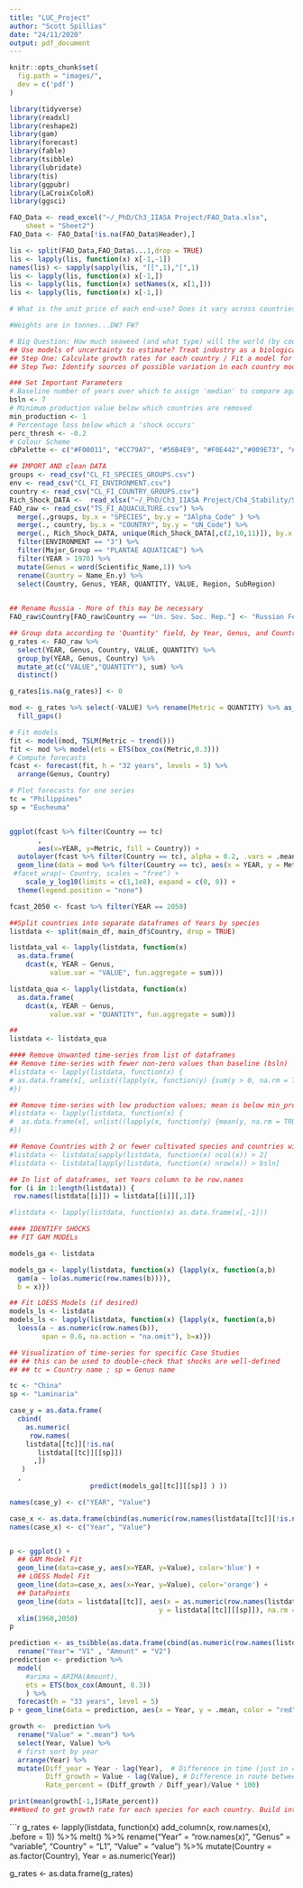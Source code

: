 ```yaml
---
title: "LUC_Project"
author: "Scott Spillias"
date: "24/11/2020"
output: pdf_document
---
```


```r
knitr::opts_chunk$set(
  fig.path = "images/",
  dev = c('pdf')
)
```

```r
library(tidyverse)
library(readxl)
library(reshape2)
library(gam)
library(forecast)
library(fable)
library(tsibble)
library(lubridate)
library(tis)
library(ggpubr)
library(LaCroixColoR)
library(ggsci)
```


```r

FAO_Data <- read_excel("~/_PhD/Ch3_IIASA Project/FAO_Data.xlsx", 
    sheet = "Sheet2")
FAO_Data <- FAO_Data[!is.na(FAO_Data$Header),]

```

```r
lis <- split(FAO_Data,FAO_Data$...1,drop = TRUE)
lis <- lapply(lis, function(x) x[-1,-1])
names(lis) <- sapply(sapply(lis, "[[",1),"[",1)
lis <- lapply(lis, function(x) x[-1,])
lis <- lapply(lis, function(x) setNames(x, x[1,]))
lis <- lapply(lis, function(x) x[-1,])

```

```r
# What is the unit price of each end-use? Does it vary across countries? Is this already in the report?

#Weights are in tonnes...DW? FW?

# Big Question: How much seaweed (and what type) will the world (by country) produce in 2050?
## Use models of uncertainty to estimate? Treat industry as a biological species. Examine growth rates in the context of resources need for growth and survival. 
## Step One: Calculate growth rates for each country / Fit a model for each country.
## Step Two: Identify sources of possible variation in each country model.
```


```r
### Set Important Parameters
# Baseline number of years over which to assign 'median' to compare against
bsln <- 7
# Minimum production value below which countries are removed 
min_production <- 1
# Percentage loss below which a 'shock occurs'
perc_thresh <- -0.2
# Colour Scheme
cbPalette <- c("#F00011", "#CC79A7", "#56B4E9", "#F0E442","#009E73", "#0072B2", "#E69F00","#D55E00")

```

```r
## IMPORT AND clean DATA
groups <- read_csv("CL_FI_SPECIES_GROUPS.csv")
env <- read_csv("CL_FI_ENVIRONMENT.csv")
country <- read_csv("CL_FI_COUNTRY_GROUPS.csv")
Rich_Shock_DATA <-  read_xlsx("~/_PhD/Ch3_IIASA Project/Ch4_Stability/Stability_Analysis_Rproject/FAO_MAIN/Rich_Shock_DATA.xlsx")
FAO_raw <- read_csv("TS_FI_AQUACULTURE.csv") %>% 
  merge(.,groups, by.x = "SPECIES", by.y = "3Alpha_Code" ) %>% 
  merge(., country, by.x = "COUNTRY", by.y = "UN_Code") %>% 
  merge(., Rich_Shock_DATA, unique(Rich_Shock_DATA[,c(2,10,11)]), by.x = "Name_En.y", by.y = "Country", all.x = TRUE) %>% 
  filter(ENVIRONMENT == "3") %>% 
  filter(Major_Group == "PLANTAE AQUATICAE") %>% 
  filter(YEAR > 1970) %>% 
  mutate(Genus = word(Scientific_Name,1)) %>% 
  rename(Country = Name_En.y) %>% 
  select(Country, Genus, YEAR, QUANTITY, VALUE, Region, SubRegion) 
           

## Rename Russia - More of this may be necessary
FAO_raw$Country[FAO_raw$Country == "Un. Sov. Soc. Rep."] <- "Russian Federation"
```

```r
## Group data according to 'Quantity' field, by Year, Genus, and Country
g_rates <- FAO_raw %>% 
  select(YEAR, Genus, Country, VALUE, QUANTITY) %>% 
  group_by(YEAR, Genus, Country) %>% 
  mutate_at(c("VALUE","QUANTITY"), sum) %>% 
  distinct()

g_rates[is.na(g_rates)] <- 0

mod <- g_rates %>% select(-VALUE) %>% rename(Metric = QUANTITY) %>% as_tsibble(index = YEAR, key = c("Genus", "Country")) %>% 
  fill_gaps()

```


```r
# Fit models
fit <- model(mod, TSLM(Metric ~ trend()))
fit <- mod %>% model(ets = ETS(box_cox(Metric,0.3)))
# Compute forecasts
fcast <- forecast(fit, h = "32 years", levels = 5) %>% 
  arrange(Genus, Country)
```


```r
# Plot forecasts for one series
tc = "Philippines"
sp = "Eucheuma"


ggplot(fcast %>% filter(Country == tc)
       ,
       aes(x=YEAR, y=Metric, fill = Country)) +
  autolayer(fcast %>% filter(Country == tc), alpha = 0.2, .vars = .mean) +
  geom_line(data = mod %>% filter(Country == tc), aes(x = YEAR, y = Metric, group = Genus)) +
 #facet_wrap(~ Country, scales = "free") + 
    scale_y_log10(limits = c(1,1e8), expand = c(0, 0)) +
  theme(legend.position = "none") 
```

```r
fcast_2050 <- fcast %>% filter(YEAR == 2050)
```


```r
##Split countries into separate dataframes of Years by species  
listdata <- split(main_df, main_df$Country, drop = TRUE) 

listdata_val <- lapply(listdata, function(x) 
  as.data.frame(
    dcast(x, YEAR ~ Genus, 
          value.var = "VALUE", fun.aggregate = sum))) 

listdata_qua <- lapply(listdata, function(x) 
  as.data.frame(
    dcast(x, YEAR ~ Genus, 
          value.var = "QUANTITY", fun.aggregate = sum)))
```


```r
##
listdata <- listdata_qua

```

```r
#### Remove Unwanted time-series from list of dataframes
## Remove time-series with fewer non-zero values than baseline (bsln)
#listdata <- lapply(listdata, function(x) {
# as.data.frame(x[, unlist((lapply(x, function(y) {sum(y > 0, na.rm = TRUE) #> bsln}))) ] )
#})

## Remove time-series with low production values; mean is below min_production (specified at start)
#listdata <- lapply(listdata, function(x) {
#  as.data.frame(x[, unlist((lapply(x, function(y) {mean(y, na.rm = TRUE) > min_production}))) ] )
#})

## Remove Countries with 2 or fewer cultivated species and countries with fewer reported years than bsln
#listdata <- listdata[sapply(listdata, function(x) ncol(x)) > 2]  
#listdata <- listdata[lapply(listdata, function(x) nrow(x)) > bsln]

```

```r
## In list of dataframes, set Years column to be row.names 
for (i in 1:length(listdata)) {
 row.names(listdata[[i]]) = listdata[[i]][,1]}

#listdata <- lapply(listdata, function(x) as.data.frame(x[,-1]))
```

```r
#### IDENTIFY SHOCKS
## FIT GAM MODELs 

models_ga <- listdata

models_ga <- lapply(listdata, function(x) {lapply(x, function(a,b)
  gam(a ~ lo(as.numeric(row.names(b)))),
  b = x)})
```

```r
## Fit LOESS Models (if desired)
models_ls <- listdata
models_ls <- lapply(listdata, function(x) {lapply(x, function(a,b) 
  loess(a ~ as.numeric(row.names(b)), 
        span = 0.6, na.action = "na.omit"), b=x)})
```



```r

## Visualization of time-series for specific Case Studies
## ## this can be used to double-check that shocks are well-defined
## ## tc = Country name ; sp = Genus name

tc <- "China"
sp <- "Laminaria"

case_y = as.data.frame(
  cbind(
    as.numeric(
     row.names(
    listdata[[tc]][!is.na(
       listdata[[tc]][[sp]])
      ,])
   )
  , 
                    predict(models_ga[[tc]][[sp]] ) ))

names(case_y) <- c("YEAR", "Value")

case_x <- as.data.frame(cbind(as.numeric(row.names(listdata[[tc]][!is.na(listdata[[tc]][[sp]]),])), predict(models_ls[[tc]][[sp]]) ))
names(case_x) <- c("Year", "Value")


p <- ggplot() + 
  ## GAM Model Fit
  geom_line(data=case_y, aes(x=YEAR, y=Value), color='blue') + 
  ## LOESS Model Fit
  geom_line(data=case_x, aes(x=Year, y=Value), color='orange') + 
  ## DataPoints
  geom_line(data = listdata[[tc]], aes(x = as.numeric(row.names(listdata[[tc]])), 
                                     y = listdata[[tc]][[sp]]), na.rm = T) +
  xlim(1960,2050)
p
```

```r
prediction <- as_tsibble(as.data.frame(cbind(as.numeric(row.names(listdata[[tc]])),                            listdata[[tc]][[sp]])), index = "V1") %>% 
  rename("Year"= "V1" , "Amount" = "V2") 
prediction <- prediction %>% 
  model(
    #arima = ARIMA(Amount),
    ets = ETS(box_cox(Amount, 0.3))
    ) %>%
  forecast(h = "33 years", level = 5) 
p + geom_line(data = prediction, aes(x = Year, y = .mean, color = "red"))

growth <-  prediction %>%
  rename("Value" = ".mean") %>% 
  select(Year, Value) %>% 
  # first sort by year
  arrange(Year) %>%
  mutate(Diff_year = Year - lag(Year),  # Difference in time (just in case there are gaps)
         Diff_growth = Value - lag(Value), # Difference in route between years
         Rate_percent = (Diff_growth / Diff_year)/Value * 100) 

print(mean(growth[-1,]$Rate_percent))
###Need to get growth rate for each species for each country. Build into list.

```


```r
g_rates <- lapply(listdata, function(x) add_column(x, row.names(x), .before = 1)) %>% 
melt() %>% 
  rename("Year" = "row.names(x)", "Genus" = "variable", "Country" = "L1", "Value" = "value")  %>% 
  mutate(Country = as.factor(Country),
         Year = as.numeric(Year)) 
  

g_rates <- as.data.frame(g_rates)